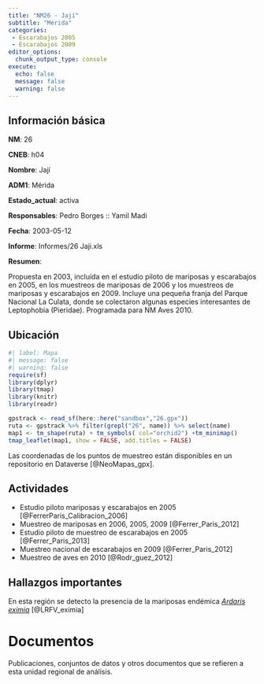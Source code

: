 ```yaml
---
title: "NM26 - Jají"
subtitle: "Mérida"
categories:
 - Escarabajos 2005
 - Escarabajos 2009
editor_options: 
  chunk_output_type: console
execute:
  echo: false 
  message: false
  warning: false
---
```


## Información básica

**NM**: 26

**CNEB**: h04

**Nombre**: Jají

**ADM1**: Mérida

**Estado_actual**: activa

**Responsables**: Pedro Borges :: Yamil Madi

**Fecha**: 2003-05-12

**Informe**: Informes/26 Jaji.xls

**Resumen**: <p>Propuesta en 2003, inclu&iacute;da en el estudio piloto de mariposas y escarabajos en 2005, en los muestreos de mariposas de 2006 y los muestreos de mariposas y escarabajos en 2009. Incluye una peque&ntilde;a franja del Parque Nacional La Culata, donde se colectaron algunas especies interesantes de Leptophobia (Pieridae). Programada para NM Aves 2010.</p>


## Ubicación

```r
#| label: Mapa
#| message: false
#| warning: false
require(sf)
library(dplyr)
library(tmap)
library(knitr)
library(readr)

gpstrack <- read_sf(here::here("sandbox","26.gpx"))
ruta <- gpstrack %>% filter(grepl("26", name)) %>% select(name) 
map1 <- tm_shape(ruta) + tm_symbols( col="orchid2") +tm_minimap()
tmap_leaflet(map1, show = FALSE, add.titles = FALSE)
```

Las coordenadas de los puntos de muestreo están disponibles en un repositorio en Dataverse [@NeoMapas_gpx].


## Actividades

- Estudio piloto mariposas y escarabajos en 2005 [@FerrerParis_Calibracion_2006]
- Muestreo de mariposas en 2006, 2005, 2009 [@Ferrer_Paris_2012]
- Estudio piloto de muestreo de escarabajos en 2005 [@Ferrer_Paris_2013]
- Muestreo nacional de escarabajos en 2009 [@Ferrer_Paris_2012]
- Muestreo de aves en 2010 [@Rodr_guez_2012]


## Hallazgos importantes

En esta región se detecto la presencia de la mariposas endémica [*Ardaris eximia*](/taxa/Ardaris.qmd) [@LRFV_eximia]


# Documentos

Publicaciones, conjuntos de datos y otros documentos que se refieren a esta unidad regional de análisis.

::: {#refs}
:::


